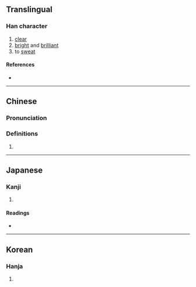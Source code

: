 {{character info/new}}
==Translingual==

===Han character===
{{Han char|rn=85|rad=水|as=06|sn=9|four=31110|canj=EYMP|ids=⿰氵此}}

# [[clear]]
# [[bright]] and [[brilliant]]
# to [[sweat]]

====References====
* {{Han ref|kx=0616.200|dkj=17297|dj=1011.030|hdz=31606.010|uh=6CDA|ud=27866|bh=CF75|bd=53109}}

----

==Chinese==
{{zh-forms}}

===Pronunciation===
{{zh-pron
|m=cǐ,zǐ
|c=ci2
|mc=y
|oc=y
|ma=
|cat=a,v
}}

===Definitions===
{{zh-hanzi}}

# {{rfdef|lang=zh}}

{{zh-attn-split}}

----

==Japanese==

===Kanji===
{{ja-kanji|grade=|rs=水06}}

# {{defn|lang=ja|sort=水06}}

====Readings====
* {{ja-readings|on=[[せい]] (sei), [[さい]] (sai), [[し]] (shi)|kun=[[きよい]] (kiyoi)}}

----

==Korean==

===Hanja===
{{ko-hanja|hangeul=자|eumhun=|rv=ja|mr=cha|y=ca}}

# {{defn|lang=ko|sort=水06}}